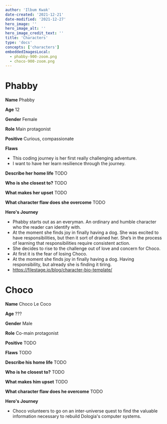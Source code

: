 ```yaml
---
author: 'Ilbum Kwak'
date-created: '2021-12-21'
date-modified: '2021-12-27'
hero_image: ''
hero_image_alt: ''
hero_image_credit_text: ''
title: 'Characters'
type: 'docs'
concepts: ['characters']
embeddedImagesLocal:
  - phabby-900-zoom.png
  - choco-900-zoom.png
---
```



# Phabby

<GatsbyImage
  alt="Phabby"
  image={getImage(props.localImages[0])}
  className="max-width-5rem"
/>

**Name** Phabby

**Age** 12

**Gender** Female

**Role** Main protagonist

**Positive** Curious, compassionate

**Flaws**

- This coding journey is her first really challenging adventure.
- I want to have her learn resilience through the journey.

**Describe her home life**
TODO

**Who is she closest to?**
TODO

**What makes her upset**
TODO

**What character flaw does she overcome**
TODO

**Hero's Journey**

- Phabby starts out as an everyman. An ordinary and humble character who the reader can identify with.
- At the moment she finds joy in finally having a dog. She was excited to have responsibilities, but then it sort of drained her. She’s in the process of learning that responsibilities require consistent action.
- She decides to rise to the challenge out of love and concern for Choco.
- At first it is the fear of losing Choco.
- At the moment she finds joy in finally having a dog. Having responsibility, but already she is finding it tiring.
- https://filestage.io/blog/character-bio-template/

# Choco

<GatsbyImage
  alt="Phabby"
  image={getImage(props.localImages[1])}
  className="max-width-5rem"
/>

**Name** Choco Le Coco

**Age** ???

**Gender** Male

**Role** Co-main protagonist

**Positive** TODO

**Flaws** TODO

**Describe his home life**
TODO

**Who is he closest to?**
TODO

**What makes him upset**
TODO

**What character flaw does he overcome**
TODO

**Hero's Journey**

- Choco volunteers to go on an inter-universe quest to find the valuable information necessary to rebuild Dologia's computer systems.
